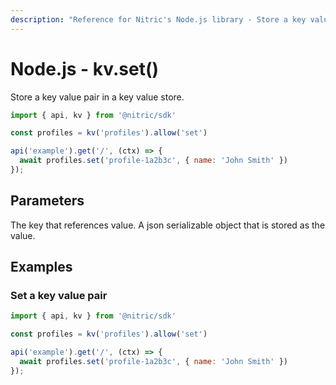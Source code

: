 ```yaml
---
description: "Reference for Nitric's Node.js library - Store a key value pair in a key value store."
---
```


# Node.js - kv.set()

Store a key value pair in a key value store.

```javascript
import { api, kv } from '@nitric/sdk'

const profiles = kv('profiles').allow('set')

api('example').get('/', (ctx) => {
  await profiles.set('profile-1a2b3c', { name: 'John Smith' })
});
```

## Parameters

<Properties>
  <Property name="key" required type="string">
    The key that references value.
  </Property>
  <Property name="value" required type="object">
    A json serializable object that is stored as the value.
  </Property>
</Properties>

## Examples

### Set a key value pair

```javascript
import { api, kv } from '@nitric/sdk'

const profiles = kv('profiles').allow('set')

api('example').get('/', (ctx) => {
  await profiles.set('profile-1a2b3c', { name: 'John Smith' })
});
```
